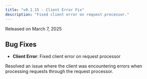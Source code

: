 ```yaml
---
title: "v0.1.15 - Client Error Fix"
description: "Fixed client error on request processor."
---
```


Released on March 7, 2025

## Bug Fixes

- **Client Error**: Fixed client error on request processor

Resolved an issue where the client was encountering errors when processing requests through the request processor.

